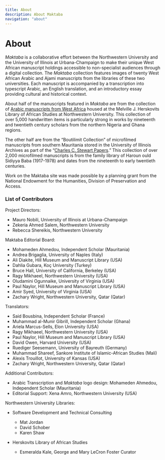 ```yaml
---
title: About
description: About Maktaba
navigation: "about"
---
```


# About

_Maktaba_ is a collaborative effort between the Northwestern University and the University of Illinois at Urbana-Champaign to make their unique West African manuscript holdings accessible to non-specialist audiences through a digital collection. The _Maktaba_ collection features images of twenty West African Arabic and Ajami manuscripts from the libraries of these two universities. Each manuscript is accompanied by a transcription into typescript Arabic, an English translation, and an introductory essay providing cultural and historical context.

About half of the manuscripts featured in _Maktaba_ are from the collection of [Arabic manuscripts from West Africa](https://libguides.northwestern.edu/arabic-manuscripts) housed at the Melville J. Herskovits Library of African Studies at Northwestern University. This collection of over 5,000 handwritten items is particularly strong in works by nineteenth and twentieth century scholars from the northern Nigeria and Ghana regions.

The other half are from the “Boutilimit Collection” of microfilmed manuscripts from southern Mauritania stored in the University of Illinois Archives as part of the “[Charles C. Stewart Papers](https://archon.library.illinois.edu/archives/index.php?p=collections/controlcard&id=1592&q=mauritania).” This collection of over 2,000 microfilmed manuscripts is from the family library of Haroun ould Sidiyya Baba (1917-1978) and dates from the nineteenth to early twentieth centuries.

Work on the Maktaba site was made possible by a planning grant from the National Endowment for the Humanities, Division of Preservation and Access.

### List of Contributors

Project Directors:

- Mauro Nobili, University of Illinois at Urbana-Champaign
- Zekeria Ahmed Salem, Northwestern University
- Rebecca Shereikis, Northwestern University

Maktaba Editorial Board:

- Mohameden Ahmedou, Independent Scholar (Mauritania)
- Andrea Brigaglia, University of Naples (Italy)
- Ali Diakite, Hill Museum and Manuscript Library (USA)
- Dahlia Gubara, Koç University (Turkey)
- Bruce Hall, University of California, Berkeley (USA)
- Ragy Mikhaeel, Northwestern University (USA)
- Oludamini Ogunnaike, University of Virginia (USA)
- Paul Naylor, Hill Museum and Manuscript Library (USA)
- Amir Syed, University of Virginia (USA)
- Zachary Wright, Northwestern University, Qatar (Qatar)

Translators:

- Said Bousbina, Independent Scholar (France)
- Muhammad al-Munir Gibrill, Independent Scholar (Ghana)
- Ariela Marcus-Sells, Elon University (USA)
- Ragy Mikhaeel, Northwestern University (USA)
- Paul Naylor, Hill Museum and Manuscript Library (USA)
- David Owen, Harvard University (USA)
- Ruediger Seesemann, University of Bayreuth (Germany)
- Muhammad Shareef, Sankore Institute of Islamic-African Studies (Mali)
- Alexis Trouillot, University of Kansas (USA)
- Zachary Wright, Northwestern University, Qatar (Qatar)

Additional Contributors:

- Arabic Transcription and *Maktaba* logo design: Mohameden Ahmedou, Independent Scholar (Mauritania)
- Editorial Support: Xena Amro, Northwestern University (USA)

Northwestern University Libraries:

- Software Development and Technical Consulting
  - Mat Jordan
  - David Schober
  - Karen Shaw

- Herskovits Library of African Studies
  - Esmeralda Kale, George and Mary LeCron Foster Curator
